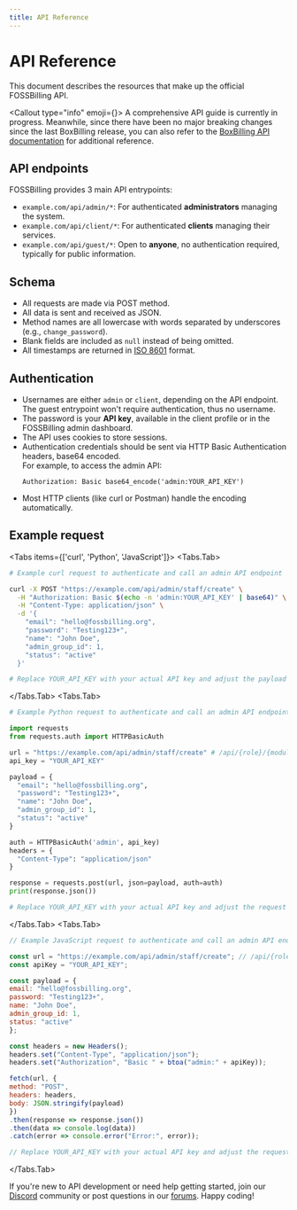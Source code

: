 ```yaml
---
title: API Reference
---
```



# API Reference

This document describes the resources that make up the official FOSSBilling API.

<Callout type="info" emoji={<FontAwesomeIcon icon={faPersonDigging} />}>
    A comprehensive API guide is currently in progress. Meanwhile, since there have been no major breaking changes since the last BoxBilling release, you can also refer to the [BoxBilling API documentation](https://docs.boxbilling.org/en/latest/index.html) for additional reference.
</Callout>

## API endpoints

FOSSBilling provides 3 main API entrypoints:

 - `example.com/api/admin/*`: For authenticated **administrators** managing the system.
 - `example.com/api/client/*`: For authenticated **clients** managing their services.
 - `example.com/api/guest/*`: Open to **anyone**, no authentication required, typically for public information.

## Schema

- All requests are made via POST method.
- All data is sent and received as JSON.
- Method names are all lowercase with words separated by underscores (e.g., `change_password`).
- Blank fields are included as `null` instead of being omitted.
- All timestamps are returned in [ISO 8601](https://en.wikipedia.org/wiki/ISO_8601) format.

## Authentication

- Usernames are either `admin` or `client`, depending on the API endpoint. The guest entrypoint won't require authentication, thus no username.
- The password is your **API key**, available in the client profile or in the FOSSBilling admin dashboard.
- The API uses cookies to store sessions.
- Authentication credentials should be sent via HTTP Basic Authentication headers, base64 encoded.  
  For example, to access the admin API:
  ```http
  Authorization: Basic base64_encode('admin:YOUR_API_KEY')
  ```
- Most HTTP clients (like curl or Postman) handle the encoding automatically.

## Example request
<Tabs items={['curl', 'Python', 'JavaScript']}>
  <Tabs.Tab>
```bash
# Example curl request to authenticate and call an admin API endpoint

curl -X POST "https://example.com/api/admin/staff/create" \
  -H "Authorization: Basic $(echo -n 'admin:YOUR_API_KEY' | base64)" \
  -H "Content-Type: application/json" \
  -d '{
    "email": "hello@fossbilling.org",
    "password": "Testing123+",
    "name": "John Doe",
    "admin_group_id": 1,
    "status": "active"
  }'

# Replace YOUR_API_KEY with your actual API key and adjust the payload as needed.
```
  </Tabs.Tab>
  <Tabs.Tab>
  ```python
# Example Python request to authenticate and call an admin API endpoint

import requests
from requests.auth import HTTPBasicAuth

url = "https://example.com/api/admin/staff/create" # /api/{role}/{module}/{endpoint}
api_key = "YOUR_API_KEY"

payload = {
    "email": "hello@fossbilling.org",
    "password": "Testing123+",
    "name": "John Doe",
    "admin_group_id": 1,
    "status": "active"
}

auth = HTTPBasicAuth('admin', api_key)
headers = {
    "Content-Type": "application/json"
}

response = requests.post(url, json=payload, auth=auth)
print(response.json())

# Replace YOUR_API_KEY with your actual API key and adjust the request as needed.
```
  </Tabs.Tab>
  <Tabs.Tab>
  ```javascript
// Example JavaScript request to authenticate and call an admin API endpoint

const url = "https://example.com/api/admin/staff/create"; // /api/{role}/{module}/{endpoint}
const apiKey = "YOUR_API_KEY";

const payload = {
  email: "hello@fossbilling.org",
  password: "Testing123+",
  name: "John Doe",
  admin_group_id: 1,
  status: "active"
};

const headers = new Headers();
headers.set("Content-Type", "application/json");
headers.set("Authorization", "Basic " + btoa("admin:" + apiKey));

fetch(url, {
  method: "POST",
  headers: headers,
  body: JSON.stringify(payload)
})
  .then(response => response.json())
  .then(data => console.log(data))
  .catch(error => console.error("Error:", error));

// Replace YOUR_API_KEY with your actual API key and adjust the request as needed.
```
  </Tabs.Tab>
</Tabs>


If you're new to API development or need help getting started, join our [Discord](/discord) community or post questions in our [forums](https://forum.fossbilling.org). Happy coding!
